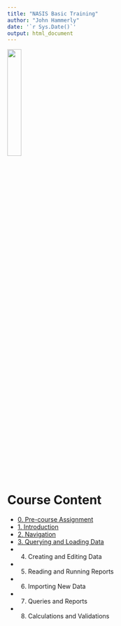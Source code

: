 ```yaml
---
title: "NASIS Basic Training"
author: "John Hammerly"
date: '`r Sys.Date()`'
output: html_document
---
```


![](signature_b&w.gif){width=25%}

# Course Content

* [0. Pre-course Assignment](https://ncss-tech.github.io/nasis_training/content/pre-course.html)
* [1. Introduction](https://ncss-tech.github.io/nasis_training/content/introduction.html)
* [2. Navigation](https://ncss-tech.github.io/nasis_training/content/navigation.html)
* [3. Querying and Loading Data](https://ncss-tech.github.io/nasis_training/content/query-load.html)
* 4. Creating and Editing Data
* 5. Reading and Running Reports
* 6. Importing New Data
* 7. Queries and Reports
* 8. Calculations and Validations